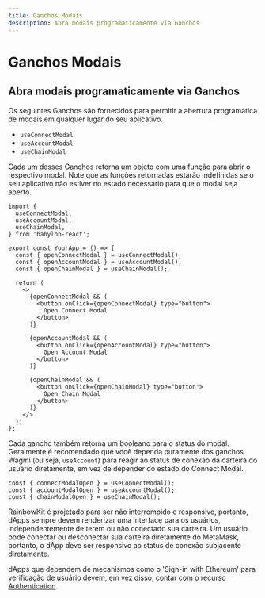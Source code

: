 ```yaml
---
title: Ganchos Modais
description: Abra modais programaticamente via Ganchos
---
```


# Ganchos Modais

## Abra modais programaticamente via Ganchos

Os seguintes Ganchos são fornecidos para permitir a abertura programática de modais em qualquer lugar do seu aplicativo.

- `useConnectModal`
- `useAccountModal`
- `useChainModal`

Cada um desses Ganchos retorna um objeto com uma função para abrir o respectivo modal. Note que as funções retornadas estarão indefinidas se o seu aplicativo não estiver no estado necessário para que o modal seja aberto.

```tsx
import {
  useConnectModal,
  useAccountModal,
  useChainModal,
} from 'babylon-react';

export const YourApp = () => {
  const { openConnectModal } = useConnectModal();
  const { openAccountModal } = useAccountModal();
  const { openChainModal } = useChainModal();

  return (
    <>
      {openConnectModal && (
        <button onClick={openConnectModal} type="button">
          Open Connect Modal
        </button>
      )}

      {openAccountModal && (
        <button onClick={openAccountModal} type="button">
          Open Account Modal
        </button>
      )}

      {openChainModal && (
        <button onClick={openChainModal} type="button">
          Open Chain Modal
        </button>
      )}
    </>
  );
};
```

Cada gancho também retorna um booleano para o status do modal. Geralmente é recomendado que você dependa puramente dos ganchos Wagmi (ou seja, `useAccount`) para reagir ao status de conexão da carteira do usuário diretamente, em vez de depender do estado do Connect Modal.

```tsx
const { connectModalOpen } = useConnectModal();
const { accountModalOpen } = useAccountModal();
const { chainModalOpen } = useChainModal();
```

RainbowKit é projetado para ser não interrompido e responsivo, portanto, dApps sempre devem renderizar uma interface para os usuários, independentemente de terem ou não conectado sua carteira. Um usuário pode conectar ou desconectar sua carteira diretamente do MetaMask, portanto, o dApp deve ser responsivo ao status de conexão subjacente diretamente.

dApps que dependem de mecanismos como o 'Sign-in with Ethereum' para verificação de usuário devem, em vez disso, contar com o recurso [Authentication](/docs/authentication).
